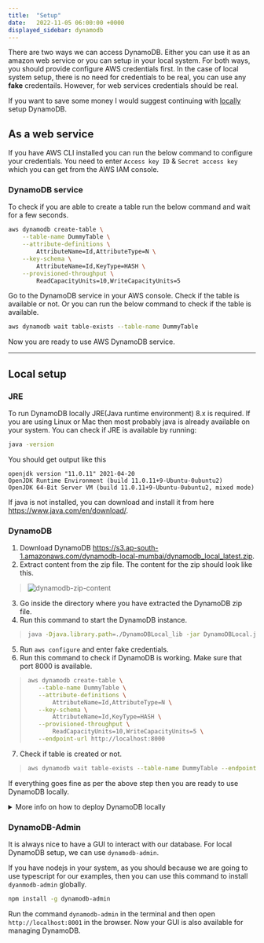 ```yaml
---
title:  "Setup"
date:   2022-11-05 06:00:00 +0000
displayed_sidebar: dynamodb
---
```




There are two ways we can access DynamoDB. Either you can use it as an amazon web service or you can setup in your local system. For both ways, you should provide configure AWS credentials first. In the case of local system setup, there is no need for credentials to be real, you can use any **fake** credentails. However, for web services credentials should be real.

If you want to save some money I would suggest continuing with [locally](#local-setup) setup DynamoDB.

## As a web service

If you have AWS CLI installed you can run the below command to configure your credentials. You need to enter `Access key ID` & `Secret access key` which you can get from the AWS IAM console.

<AWSConfigure />

### DynamoDB service

To check if you are able to create a table run the below command and wait for a few seconds.

```bash
aws dynamodb create-table \
    --table-name DummyTable \
    --attribute-definitions \
        AttributeName=Id,AttributeType=N \
    --key-schema \
        AttributeName=Id,KeyType=HASH \
    --provisioned-throughput \
        ReadCapacityUnits=10,WriteCapacityUnits=5
```

Go to the DynamoDB service in your AWS console. Check if the table is available or not. Or you can run the below command to check if the table is available.

```bash
aws dynamodb wait table-exists --table-name DummyTable
```

Now you are ready to use AWS DynamoDB service.

***

## Local setup

### JRE

To run DynamoDB locally JRE(Java runtime environment) 8.x is required. If you are using Linux or Mac then most probably java is already available on your system. You can check if JRE is available by running:

```bash
java -version
```

You should get output like this

```
openjdk version "11.0.11" 2021-04-20
OpenJDK Runtime Environment (build 11.0.11+9-Ubuntu-0ubuntu2)
OpenJDK 64-Bit Server VM (build 11.0.11+9-Ubuntu-0ubuntu2, mixed mode)
```

If java is not installed, you can download and install it from here https://www.java.com/en/download/.

### DynamoDB
1. Download DynamoDB https://s3.ap-south-1.amazonaws.com/dynamodb-local-mumbai/dynamodb_local_latest.zip.
2. Extract content from the zip file. The content for the zip should look like this.
>![dynamodb-zip-content](../imgs/local-dynamo-db.png)
3. Go inside the directory where you have extracted the DynamoDB zip file.
4. Run this command to start the DynamoDB instance.
>```bash
>java -Djava.library.path=./DynamoDBLocal_lib -jar DynamoDBLocal.jar -sharedDb
>```
5. Run `aws configure` and enter fake credentials.
6. Run this command to check if DynamoDB is working. Make sure that port 8000 is available.
>```bash
>aws dynamodb create-table \
>    --table-name DummyTable \
>    --attribute-definitions \
>        AttributeName=Id,AttributeType=N \
>    --key-schema \
>        AttributeName=Id,KeyType=HASH \
>    --provisioned-throughput \
>        ReadCapacityUnits=10,WriteCapacityUnits=5 \
>    --endpoint-url http://localhost:8000
>```
7. Check if table is created or not.
>```bash
>aws dynamodb wait table-exists --table-name DummyTable --endpoint-url http://localhost:8000
>```

If everything goes fine as per the above step then you are ready to use DynamoDB locally.

<details>
  <summary>More info on how to deploy DynamoDB locally</summary>
  <div>
    If you are stuck anywhere, you can visit this link https://docs.aws.amazon.com/amazondynamodb/latest/developerguide/DynamoDBLocal.DownloadingAndRunning.html for more information.
  </div>
</details>

### DynamoDB-Admin

It is always nice to have a GUI to interact with our database. For local DynamoDB setup, we can use `dynamodb-admin`.

If you have nodejs in your system, as you should because we are going to use typescript for our examples, then you can use this command to install `dyanmodb-admin` globally.
```bash
npm install -g dynamodb-admin
```

Run the command `dynamodb-admin` in the terminal and then open `http://localhost:8001` in the browser.
Now your GUI is also available for managing DynamoDB.
